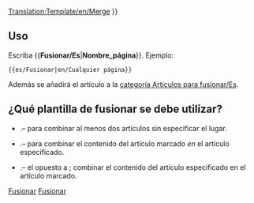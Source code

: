 <noinclude>[[Translation:Template/en/Merge]]</noinclude><noinclude>
</noinclude>
{{es/Metaplantilla de avisos| tipo   = fusionar
| imagen =en/Merge.png| texto  =  {{#IF: {{{1|}}} |Se ha sugerido que este artículo o sección se [https://www.wikipedia.org/wiki/es:Wikipedia:Fusiones fusione] con<!--
--> ''[[:{{NAMESPACE}}:{{{1}}}|{{{1}}}]]''. ([[:{{NAMESPACE}} talk:{{{1}}}|discusión]]) | No se proporcionó el nombre de la página, arregle esto o quite la plantilla.}} }}<includeonly>{{{2|[[Category:es/Artículos para fusionar|{{PAGENAME}}]]}}}</includeonly><noinclude>

==Uso==
Escriba <nowiki>{{</nowiki>'''Fusionar/Es'''|'''Nombre_página'''<nowiki>}}</nowiki>. Ejemplo:
<pre>{{es/Fusionar|en/Cualquier página}}</pre>
Además se añadirá el artículo a la [[:Category:es/Artículos para fusionar|categoría Artículos para fusionar/Es]].

== ¿Qué plantilla de fusionar se debe utilizar? ==
* {{en/S|Fusionar/Es}}.&ndash; para combinar al menos dos artículos sin especificar el lugar.
* {{en/S|Fusionar en/Es}}.&ndash; para combinar el contenido del artículo marcado ''en'' el artículo especificado.
* {{en/S|Fusionar desde/Es}}.&ndash; el opuesto a {{en/S|Fusionar en/Es}}; combinar el contenido del artículo especificado en el artículo marcado.

[[Category:es/Plantillas|Fusionar]][[Category:es/Cajas de mensajes|Fusionar]]</noinclude>
